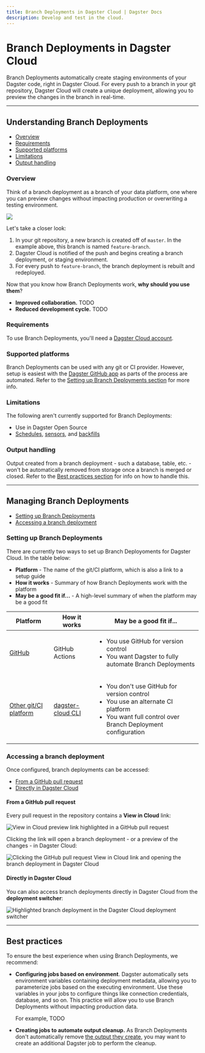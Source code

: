 ```yaml
---
title: Branch Deployments in Dagster Cloud | Dagster Docs
description: Develop and test in the cloud.
---
```


# Branch Deployments in Dagster Cloud

Branch Deployments automatically create staging environments of your Dagster code, right in Dagster Cloud. For every push to a branch in your git repository, Dagster Cloud will create a unique deployment, allowing you to preview the changes in the branch in real-time.

---

## Understanding Branch Deployments

- [Overview](#overview)
- [Requirements](#requirements)
- [Supported platforms](#supported-platforms)
- [Limitations](#limitations)
- [Output handling](#output-handling)

### Overview

Think of a branch deployment as a branch of your data platform, one where you can preview changes without impacting production or overwriting a testing environment.

<Image
src="/images/dagster-cloud/developing-testing/branch-deployments/branch-deployments.png"
width={532}
height={573}
/>

Let's take a closer look:

1. In your git repository, a new branch is created off of `master`. In the example above, this branch is named `feature-branch`.
2. Dagster Cloud is notified of the push and begins creating a branch deployment, or staging environment.
3. For every push to `feature-branch`, the branch deployment is rebuilt and redeployed.

Now that you know how Branch Deployments work, **why should you use them**?

- **Improved collaboration.** TODO
- **Reduced development cycle.** TODO

### Requirements

To use Branch Deployments, you'll need a [Dagster Cloud account](https://dagster.cloud/).

### Supported platforms

Branch Deployments can be used with any git or CI provider. However, setup is easiest with the [Dagster GitHub app](/dagster-cloud/developing-testing/branch-deployments/using-branch-deployments-with-github) as parts of the process are automated. Refer to the [Setting up Branch Deployments section](#setting-up-branch-deployments) for more info.

### Limitations

The following aren't currently supported for Branch Deployments:

- Use in Dagster Open Source
- [Schedules](/concepts/partitions-schedules-sensors/schedules), [sensors](/concepts/partitions-schedules-sensors/sensors), and [backfills](/concepts/partitions-schedules-sensors/backfills)

### Output handling

Output created from a branch deployment - such a database, table, etc. - won't be automatically removed from storage once a branch is merged or closed. Refer to the [Best practices section](#best-practices) for info on how to handle this.

---

## Managing Branch Deployments

- [Setting up Branch Deployments](#setting-up-branch-deployments)
- [Accessing a branch deployment](#accessing-a-branch-deployment)

### Setting up Branch Deployments

There are currently two ways to set up Branch Deployoments for Dagster Cloud. In the table below:

- **Platform** - The name of the git/CI platform, which is also a link to a setup guide
- **How it works** - Summary of how Branch Deployments work with the platform
- **May be a good fit if...** - A high-level summary of when the platform may be a good fit

<table
  className="table"
  style={{
    width: "100%",
  }}
>
  <thead>
    <tr>
      <th
        style={{
          width: "25%",
        }}
      >
        Platform
      </th>
      <th>How it works</th>
      <th>May be a good fit if...</th>
    </tr>
  </thead>
  <tbody>
    <tr>
      <td>
        <a href="/dagster-cloud/developing-testing/branch-deployments/using-branch-deployments-with-github">
          GitHub
        </a>
      </td>
      <td>GitHub Actions</td>
      <td>
        <ul
          style={{
            marginTop: "0px",
          }}
        >
          <li
            style={{
              marginTop: "0px",
            }}
          >
            You use GitHub for version control
          </li>
          <li>You want Dagster to fully automate Branch Deployments</li>
        </ul>
      </td>
    </tr>
    <tr>
      <td>
        <a href="/dagster-cloud/developing-testing/branch-deployments/using-branch-deployments">
          Other git/CI platform
        </a>
      </td>
      <td>
        <a href="/dagster-cloud/developing-testing/dagster-cloud-cli">
          dagster-cloud CLI
        </a>
      </td>
      <td>
        <ul
          style={{
            marginTop: "0px",
          }}
        >
          <li
            style={{
              marginTop: "0px",
            }}
          >
            You don't use GitHub for version control
          </li>
          <li>You use an alternate CI platform</li>
          <li>You want full control over Branch Deployment configuration</li>
        </ul>
      </td>
    </tr>
  </tbody>
</table>

### Accessing a branch deployment

Once configured, branch deployments can be accessed:

- [From a GitHub pull request](#from-a-github-pull-request)
- [Directly in Dagster Cloud](#directly-in-dagster-cloud)

#### From a GitHub pull request

Every pull request in the repository contains a **View in Cloud** link:

<Image
alt="View in Cloud preview link highlighted in a GitHub pull request"
src="/images/dagster-cloud/developing-testing/branch-deployments/github-cloud-preview-link.png"
width={922}
height={521}
/>

Clicking the link will open a branch deployment - or a preview of the changes - in Dagster Cloud:

<Image
alt="Clicking the GitHub pull request View in Cloud link and opening the branch deployment in Dagster Cloud"
src="/images/dagster-cloud/developing-testing/branch-deployments/github-preview-link-click.gif"
width={640}
height={480}
/>

#### Directly in Dagster Cloud

You can also access branch deployments directly in Dagster Cloud from the **deployment switcher**:

<Image
alt="Highlighted branch deployment in the Dagster Cloud deployment switcher"
src="/images/dagster-cloud/developing-testing/branch-deployments/dagit-deployment-switcher.png"
width={563}
height={311}
/>

---

## Best practices

To ensure the best experience when using Branch Deployments, we recommend:

- **Configuring jobs based on environment**. Dagster automatically sets environment variables containing deployment metadata, allowing you to parameterize jobs based on the executing environment. Use these variables in your jobs to configure things like connection credentials, database, and so on. This practice will allow you to use Branch Deployments without impacting production data.

  For example, TODO

- **Creating jobs to automate output cleanup.** As Branch Deployments don't automatically remove [the output they create](#output-handling), you may want to create an additional Dagster job to perform the cleanup.
